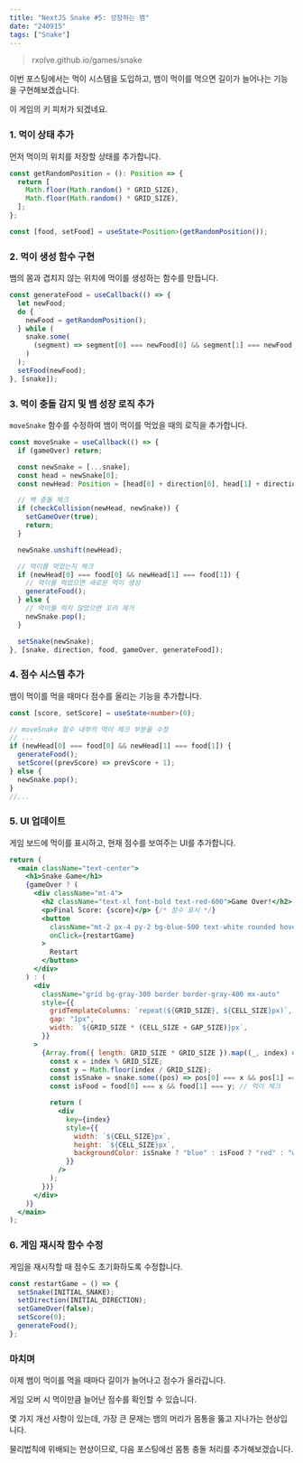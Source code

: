 ```yaml
---
title: "NextJS Snake #5: 성장하는 뱀"
date: "240915"
tags: ["Snake"]
---
```


> rxolve.github.io/games/snake

이번 포스팅에서는 먹이 시스템을 도입하고, 뱀이 먹이를 먹으면 길이가 늘어나는 기능을 구현해보겠습니다.

이 게임의 키 피처가 되겠네요.

### 1. 먹이 상태 추가

먼저 먹이의 위치를 저장할 상태를 추가합니다.

```typescript
const getRandomPosition = (): Position => {
  return [
    Math.floor(Math.random() * GRID_SIZE),
    Math.floor(Math.random() * GRID_SIZE),
  ];
};

const [food, setFood] = useState<Position>(getRandomPosition());
```

### 2. 먹이 생성 함수 구현

뱀의 몸과 겹치지 않는 위치에 먹이를 생성하는 함수를 만듭니다.

```typescript
const generateFood = useCallback(() => {
  let newFood;
  do {
    newFood = getRandomPosition();
  } while (
    snake.some(
      (segment) => segment[0] === newFood[0] && segment[1] === newFood[1]
    )
  );
  setFood(newFood);
}, [snake]);
```

### 3. 먹이 충돌 감지 및 뱀 성장 로직 추가

`moveSnake` 함수를 수정하여 뱀이 먹이를 먹었을 때의 로직을 추가합니다.

```typescript
const moveSnake = useCallback(() => {
  if (gameOver) return;

  const newSnake = [...snake];
  const head = newSnake[0];
  const newHead: Position = [head[0] + direction[0], head[1] + direction[1]];

  // 벽 충돌 체크
  if (checkCollision(newHead, newSnake)) {
    setGameOver(true);
    return;
  }

  newSnake.unshift(newHead);

  // 먹이를 먹었는지 체크
  if (newHead[0] === food[0] && newHead[1] === food[1]) {
    // 먹이를 먹었으면 새로운 먹이 생성
    generateFood();
  } else {
    // 먹이를 먹지 않았으면 꼬리 제거
    newSnake.pop();
  }

  setSnake(newSnake);
}, [snake, direction, food, gameOver, generateFood]);
```

### 4. 점수 시스템 추가

뱀이 먹이를 먹을 때마다 점수를 올리는 기능을 추가합니다.

```typescript
const [score, setScore] = useState<number>(0);

// moveSnake 함수 내부의 먹이 체크 부분을 수정
// ...
if (newHead[0] === food[0] && newHead[1] === food[1]) {
  generateFood();
  setScore((prevScore) => prevScore + 1);
} else {
  newSnake.pop();
}
//...
```

### 5. UI 업데이트

게임 보드에 먹이를 표시하고, 현재 점수를 보여주는 UI를 추가합니다.

```jsx
return (
  <main className="text-center">
    <h1>Snake Game</h1>
    {gameOver ? (
      <div className="mt-4">
        <h2 className="text-xl font-bold text-red-600">Game Over!</h2>
        <p>Final Score: {score}</p> {/* 점수 표시 */}
        <button
          className="mt-2 px-4 py-2 bg-blue-500 text-white rounded hover:bg-blue-600"
          onClick={restartGame}
        >
          Restart
        </button>
      </div>
    ) : (
      <div
        className="grid bg-gray-300 border border-gray-400 mx-auto"
        style={{
          gridTemplateColumns: `repeat(${GRID_SIZE}, ${CELL_SIZE}px)`,
          gap: "1px",
          width: `${GRID_SIZE * (CELL_SIZE + GAP_SIZE)}px`,
        }}
      >
        {Array.from({ length: GRID_SIZE * GRID_SIZE }).map((_, index) => {
          const x = index % GRID_SIZE;
          const y = Math.floor(index / GRID_SIZE);
          const isSnake = snake.some((pos) => pos[0] === x && pos[1] === y);
          const isFood = food[0] === x && food[1] === y; // 먹이 체크

          return (
            <div
              key={index}
              style={{
                width: `${CELL_SIZE}px`,
                height: `${CELL_SIZE}px`,
                backgroundColor: isSnake ? "blue" : isFood ? "red" : "white", // 먹이는 빨간색
              }}
            />
          );
        })}
      </div>
    )}
  </main>
);
```

### 6. 게임 재시작 함수 수정

게임을 재시작할 때 점수도 초기화하도록 수정합니다.

```typescript
const restartGame = () => {
  setSnake(INITIAL_SNAKE);
  setDirection(INITIAL_DIRECTION);
  setGameOver(false);
  setScore(0);
  generateFood();
};
```

### 마치며

이제 뱀이 먹이를 먹을 때마다 길이가 늘어나고 점수가 올라갑니다.

게임 오버 시 먹이만큼 늘어난 점수를 확인할 수 있습니다.

몇 가지 개선 사항이 있는데, 가장 큰 문제는 뱀의 머리가 몸통을 뚫고 지나가는 현상입니다.

물리법칙에 위배되는 현상이므로, 다음 포스팅에선 몸통 충돌 처리를 추가해보겠습니다.
